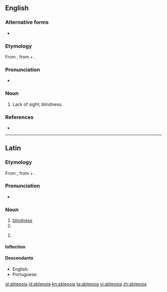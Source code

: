 ==English==

===Alternative forms===
* {{l|en|ablepsy}}

===Etymology===
From {{etyl|grc|en}} {{m|grc|ἀβλεψία||blindness}}, from {{m|grc|ἀ-||not}} + {{m|grc|βλέπω||see}}.

===Pronunciation===
* {{a|US}} {{IPA|/əˈblɛp.si.ə/|lang=en}}

===Noun===
{{en-noun|-}}

# {{lb|en|medical|rare}} Lack of sight; blindness.

===References===
* {{cite-book|last=|first= |authorlink= |coauthors= |editor=Thomas, Clayton L.|others= |title=Taber's Encyclopedic Medical Dictionary|year=1940|url= |format= |accessdate= |accessyear= |accessmonth= |edition=5th|date= |year_published=1993|month= |publisher=F. A. Davis Company|location=Philadelphia, PA|language= |doi= |isbn=0-8036-8313-8|lccn= |ol= |page=6|chapter= |chapterurl= |quote=}}

----

==Latin==

===Etymology===
From {{der|la|grc|ἀβλεψία||blindness}}, from {{m|grc|ἀ-||not}} + {{m|grc|βλέπω||I see}}.

===Pronunciation===
* {{la-IPA|ablepsia}}

===Noun===
{{la-noun|ablepsia||ablepsiae|f|first}}

# [[blindness]]
# {{inflection of|ablepsia||voc|s|lang=la}}

{{la-noun-form|ablepsiā}}

# {{inflection of|ablepsia||abl|s|lang=la}}

====Inflection====
{{la-decl-1st|ablepsi}}

====Descendants====
* English: {{l|en|ablepsia}}
* Portuguese: {{l|pt|ablepsia}}

[[gl:ablepsia]]
[[id:ablepsia]]
[[kn:ablepsia]]
[[ta:ablepsia]]
[[vi:ablepsia]]
[[zh:ablepsia]]